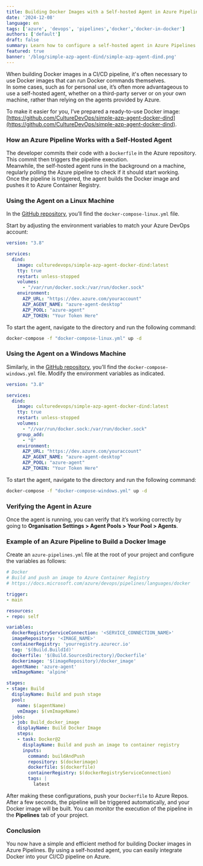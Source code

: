 ```yaml
---
title: Building Docker Images with a Self-hosted Agent in Azure Pipelines
date: '2024-12-08'
language: en
tags: ['azure', 'devops', 'pipelines','docker','docker-in-docker']
authors: ['default']
draft: false
summary: Learn how to configure a self-hosted agent in Azure Pipelines to automate the building of Docker images and their deployment to Azure Container Registry.
featured: true
banner: '/blog/simple-azp-agent-dind/simple-azp-agent-dind.png'
---
```


When building Docker images in a CI/CD pipeline, it's often necessary to use Docker images that can run Docker commands themselves.  
In some cases, such as for personal use, it’s often more advantageous to use a self-hosted agent, whether on a third-party server or on your own machine, rather than relying on the agents provided by Azure.

To make it easier for you, I’ve prepared a ready-to-use Docker image: [https://github.com/CultureDevOps/simple-azp-agent-docker-dind](https://github.com/CultureDevOps/simple-azp-agent-docker-dind).

### How an Azure Pipeline Works with a Self-Hosted Agent

<FancyBoxImage 
  src="/blog/simple-azp-agent-dind/AZP+Agent.drawio.png" 
  alt="Pipeline Azure" 
  width={874}
  height={789}
/>

The developer commits their code with a `Dockerfile` in the Azure repository. This commit then triggers the pipeline execution.  
Meanwhile, the self-hosted agent runs in the background on a machine, regularly polling the Azure pipeline to check if it should start working.  
Once the pipeline is triggered, the agent builds the Docker image and pushes it to Azure Container Registry.

### Using the Agent on a Linux Machine

In the [GitHub repository](https://github.com/CultureDevOps/simple-azp-agent-docker-dind), you’ll find the `docker-compose-linux.yml` file.  

Start by adjusting the environment variables to match your Azure DevOps account:

```yml:docker-compose-linux.yml
version: "3.8"

services:  
  dind:  
    image: culturedevops/simple-azp-agent-docker-dind:latest  
    tty: true  
    restart: unless-stopped  
    volumes:  
      - "/var/run/docker.sock:/var/run/docker.sock"  
    environment:  
      AZP_URL: "https://dev.azure.com/youraccount"  
      AZP_AGENT_NAME: "azure-agent-desktop"  
      AZP_POOL: "azure-agent"  
      AZP_TOKEN: "Your Token Here"  
```

To start the agent, navigate to the directory and run the following command:  
```sh
docker-compose -f "docker-compose-linux.yml" up -d
```

### Using the Agent on a Windows Machine

Similarly, in the [GitHub repository](https://github.com/CultureDevOps/simple-azp-agent-docker-dind), you’ll find the `docker-compose-windows.yml` file. Modify the environment variables as indicated.

```yml:docker-compose-windows.yml 
version: "3.8"

services:  
  dind:  
    image: culturedevops/simple-azp-agent-docker-dind:latest  
    tty: true  
    restart: unless-stopped  
    volumes:  
      - "//var/run/docker.sock:/var/run/docker.sock"  
    group_add:  
      - "0"  
    environment:  
      AZP_URL: "https://dev.azure.com/youraccount"  
      AZP_AGENT_NAME: "azure-agent-desktop"  
      AZP_POOL: "azure-agent"  
      AZP_TOKEN: "Your Token Here"  
```

To start the agent, navigate to the directory and run the following command:  
```sh
docker-compose -f "docker-compose-windows.yml" up -d
```

### Verifying the Agent in Azure

Once the agent is running, you can verify that it’s working correctly by going to **Organisation Settings > Agent Pools > Your Pool > Agents**.

<FancyBoxImage 
  src="/blog/simple-azp-agent-dind/azure-agent.png" 
  alt="Azure Agent" 
  width={1224}
  height={804}
/>

### Example of an Azure Pipeline to Build a Docker Image

Create an `azure-pipelines.yml` file at the root of your project and configure the variables as follows:  

```yml:azure-pipelines.yml 
# Docker  
# Build and push an image to Azure Container Registry  
# https://docs.microsoft.com/azure/devops/pipelines/languages/docker

trigger:  
- main

resources:  
- repo: self

variables:  
  dockerRegistryServiceConnection: '<SERVICE_CONNECTION_NAME>'  
  imageRepository: '<IMAGE_NAME>'  
  containerRegistry: 'yourregistry.azurecr.io'  
  tag: '$(Build.BuildId)'
  dockerfile: '$(Build.SourcesDirectory)/Dockerfile'
  dockerimage: '$(imageRepository)/docker_image'
  agentName: 'azure-agent'
  vmImageName: 'alpine'

stages:  
- stage: Build  
  displayName: Build and push stage  
  pool:  
    name: $(agentName)
    vmImage: $(vmImageName)    
  jobs:  
  - job: Build_docker_image  
    displayName: Build Docker Image  
    steps:  
    - task: Docker@2  
      displayName: Build and push an image to container registry  
      inputs:  
        command: buildAndPush  
        repository: $(dockerimage)
        dockerfile: $(dockerfile)
        containerRegistry: $(dockerRegistryServiceConnection)  
        tags: |  
          latest
```

After making these configurations, push your `Dockerfile` to Azure Repos. After a few seconds, the pipeline will be triggered automatically, and your Docker image will be built. You can monitor the execution of the pipeline in the **Pipelines** tab of your project.

### Conclusion

You now have a simple and efficient method for building Docker images in Azure Pipelines. By using a self-hosted agent, you can easily integrate Docker into your CI/CD pipeline on Azure.

<FancyBoxImage 
  src="/blog/simple-azp-agent-dind/build_success.png" 
  alt="Build Success" 
  width={1223}
  height={475}  
/>
